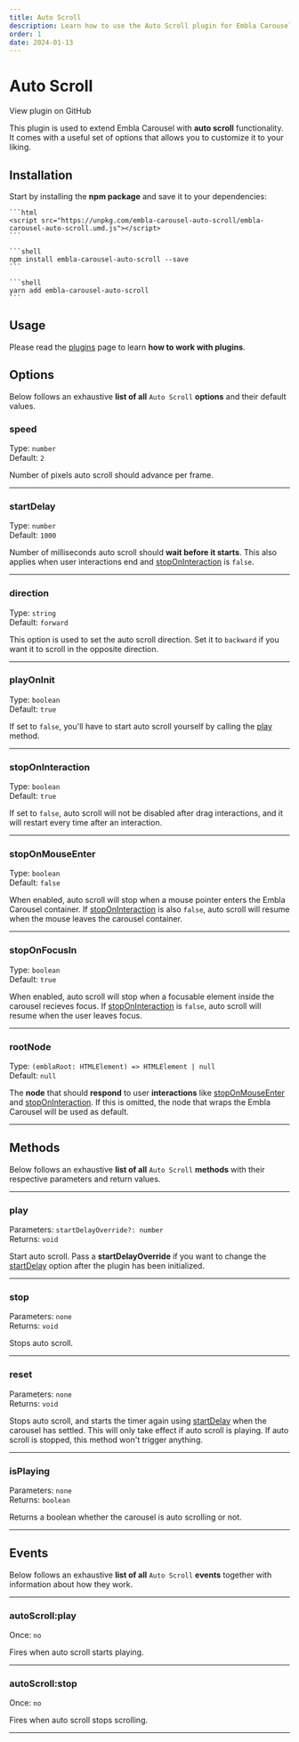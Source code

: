 ```yaml
---
title: Auto Scroll
description: Learn how to use the Auto Scroll plugin for Embla Carousel
order: 1
date: 2024-01-13
---
```



# Auto Scroll

<RepositoryLink to="https://github.com/davidjerleke/embla-carousel/tree/master/packages/embla-carousel-auto-scroll">
  View plugin on GitHub
</RepositoryLink>

This plugin is used to extend Embla Carousel with **auto scroll** functionality. It comes with a useful set of options that allows you to customize it to your liking.

## Installation

Start by installing the **npm package** and save it to your dependencies:

<Tabs groupId={TABS_PACKAGE_MANAGER.GROUP_ID}>
  <TabsItem tab={TABS_PACKAGE_MANAGER.TABS.CDN}>

    ```html
    <script src="https://unpkg.com/embla-carousel-auto-scroll/embla-carousel-auto-scroll.umd.js"></script>
    ```

  </TabsItem>
  <TabsItem tab={TABS_PACKAGE_MANAGER.TABS.NPM}>

    ```shell
    npm install embla-carousel-auto-scroll --save
    ```

  </TabsItem>
  <TabsItem tab={TABS_PACKAGE_MANAGER.TABS.YARN}>

    ```shell
    yarn add embla-carousel-auto-scroll
    ```

  </TabsItem>
</Tabs>

## Usage

Please read the [plugins](/api/plugins/#usage) page to learn **how to work with plugins**.

## Options

Below follows an exhaustive **list of all** `Auto Scroll` **options** and their default values.

### speed

Type: <BrandPrimaryText>`number`</BrandPrimaryText>  
Default: <BrandSecondaryText>`2`</BrandSecondaryText>

Number of pixels auto scroll should advance per frame.

---

### startDelay

Type: <BrandPrimaryText>`number`</BrandPrimaryText>  
Default: <BrandSecondaryText>`1000`</BrandSecondaryText>

Number of milliseconds auto scroll should **wait before it starts**. This also applies when user interactions end and [stopOnInteraction](/plugins/auto-scroll/#stoponinteraction) is `false`.

---

### direction

Type: <BrandPrimaryText>`string`</BrandPrimaryText>  
Default: <BrandSecondaryText>`forward`</BrandSecondaryText>

This option is used to set the auto scroll direction. Set it to `backward` if you want it to scroll in the opposite direction.

---

### playOnInit

Type: <BrandPrimaryText>`boolean`</BrandPrimaryText>  
Default: <BrandSecondaryText>`true`</BrandSecondaryText>

If set to `false`, you'll have to start auto scroll yourself by calling the [play](/plugins/auto-scroll/#play) method.

---

### stopOnInteraction

Type: <BrandPrimaryText>`boolean`</BrandPrimaryText>  
Default: <BrandSecondaryText>`true`</BrandSecondaryText>

If set to `false`, auto scroll will not be disabled after drag interactions, and it will restart every time after an interaction.

---

### stopOnMouseEnter

Type: <BrandPrimaryText>`boolean`</BrandPrimaryText>  
Default: <BrandSecondaryText>`false`</BrandSecondaryText>

When enabled, auto scroll will stop when a mouse pointer enters the Embla Carousel container. If [stopOnInteraction](/plugins/auto-scroll/#stoponinteraction) is also `false`, auto scroll will resume when the mouse leaves the carousel container.

---

### stopOnFocusIn

Type: <BrandPrimaryText>`boolean`</BrandPrimaryText>  
Default: <BrandSecondaryText>`true`</BrandSecondaryText>

When enabled, auto scroll will stop when a focusable element inside the carousel recieves focus. If [stopOnInteraction](/plugins/auto-scroll/#stoponinteraction) is `false`, auto scroll will resume when the user leaves focus.

---

### rootNode

Type: <BrandPrimaryText>`(emblaRoot: HTMLElement) => HTMLElement | null`</BrandPrimaryText>  
Default: <BrandSecondaryText>`null`</BrandSecondaryText>

The **node** that should **respond** to user **interactions** like [stopOnMouseEnter](/plugins/auto-scroll/#stoponmouseenter) and [stopOnInteraction](/plugins/auto-scroll/#stoponinteraction). If this is omitted, the node that wraps the Embla Carousel will be used as default.

---

## Methods

Below follows an exhaustive **list of all** `Auto Scroll` **methods** with their respective parameters and return values.

---

### play

Parameters: <BrandPrimaryText>`startDelayOverride?: number`</BrandPrimaryText>  
Returns: <BrandSecondaryText>`void`</BrandSecondaryText>

Start auto scroll. Pass a **startDelayOverride** if you want to change the [startDelay](/plugins/auto-scroll/#startdelay) option after the plugin has been initialized.

---

### stop

Parameters: <BrandPrimaryText>`none`</BrandPrimaryText>  
Returns: <BrandSecondaryText>`void`</BrandSecondaryText>

Stops auto scroll.

---

### reset

Parameters: <BrandPrimaryText>`none`</BrandPrimaryText>  
Returns: <BrandSecondaryText>`void`</BrandSecondaryText>

Stops auto scroll, and starts the timer again using [startDelay](/plugins/auto-scroll/#startdelay) when the carousel has settled. This will only take effect if auto scroll is playing. If auto scroll is stopped, this method won't trigger anything.

---

### isPlaying

Parameters: <BrandPrimaryText>`none`</BrandPrimaryText>  
Returns: <BrandSecondaryText>`boolean`</BrandSecondaryText>

Returns a boolean whether the carousel is auto scrolling or not.

---

## Events

Below follows an exhaustive **list of all** `Auto Scroll` **events** together with information about how they work.

---

### autoScroll:play

Once: <BrandPrimaryText>`no`</BrandPrimaryText>

Fires when auto scroll starts playing.

---

### autoScroll:stop

Once: <BrandPrimaryText>`no`</BrandPrimaryText>

Fires when auto scroll stops scrolling.

---
